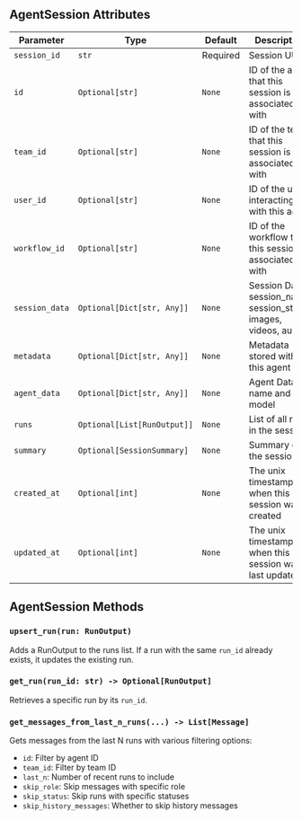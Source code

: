 ## AgentSession Attributes

| Parameter | Type | Default | Description |
|-----------|------|---------|-------------|
| `session_id` | `str` | Required | Session UUID |
| `id` | `Optional[str]` | `None` | ID of the agent that this session is associated with |
| `team_id` | `Optional[str]` | `None` | ID of the team that this session is associated with |
| `user_id` | `Optional[str]` | `None` | ID of the user interacting with this agent |
| `workflow_id` | `Optional[str]` | `None` | ID of the workflow that this session is associated with |
| `session_data` | `Optional[Dict[str, Any]]` | `None` | Session Data: session_name, session_state, images, videos, audio |
| `metadata` | `Optional[Dict[str, Any]]` | `None` | Metadata stored with this agent |
| `agent_data` | `Optional[Dict[str, Any]]` | `None` | Agent Data: id, name and model |
| `runs` | `Optional[List[RunOutput]]` | `None` | List of all runs in the session |
| `summary` | `Optional[SessionSummary]` | `None` | Summary of the session |
| `created_at` | `Optional[int]` | `None` | The unix timestamp when this session was created |
| `updated_at` | `Optional[int]` | `None` | The unix timestamp when this session was last updated |

## AgentSession Methods

### `upsert_run(run: RunOutput)`

Adds a RunOutput to the runs list. If a run with the same `run_id` already exists, it updates the existing run.

### `get_run(run_id: str) -> Optional[RunOutput]`

Retrieves a specific run by its `run_id`.

### `get_messages_from_last_n_runs(...) -> List[Message]`

Gets messages from the last N runs with various filtering options:
- `id`: Filter by agent ID
- `team_id`: Filter by team ID  
- `last_n`: Number of recent runs to include
- `skip_role`: Skip messages with specific role
- `skip_status`: Skip runs with specific statuses
- `skip_history_messages`: Whether to skip history messages
